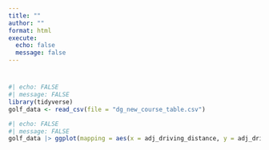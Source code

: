 ```yaml
---
title: ""
author: ""
format: html
execute:
  echo: false
  message: false
---
```


#
```r
#| echo: FALSE
#| message: FALSE
library(tidyverse)
golf_data <- read_csv(file = "dg_new_course_table.csv")
```

```r
#| echo: FALSE
#| message: FALSE
golf_data |> ggplot(mapping = aes(x = adj_driving_distance, y = adj_driving_accuracy)) + geom_point() + geom_smooth(method = "lm", se = FALSE, color = "brown") + labs(title = "Relationship between driving accuracy and distance", subtitle = "As expected, when the Driving Distance goes up, the driving accuracy goes down a little.", x = "Average Driving Distance", y = "Average Driving Accuracy", caption = "Data from datagolf.com") + theme(plot.title = element_text(face = "bold")) 
```

